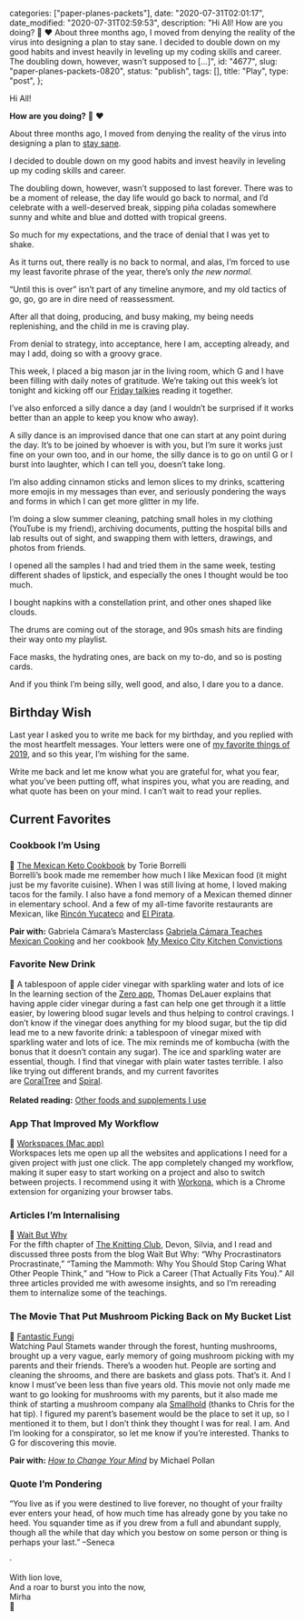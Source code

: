 
  categories: ["paper-planes-packets"],
  date: "2020-07-31T02:01:17",
  date_modified: "2020-07-31T02:59:53",
  description:
    "Hi All! How are you doing? 🌈 ❤️ About three months ago, I moved from denying the reality of the virus into designing a plan to stay sane. I decided to double down on my good habits and invest heavily in leveling up my coding skills and career. The doubling down, however, wasn’t supposed to […]",
  id: "4677",
  slug: "paper-planes-packets-0820",
  status: "publish",
  tags: [],
  title: "Play",
  type: "post",
};


Hi All!

**How are you doing?** 🌈 ❤️

About three months ago, I moved from denying the reality of the virus into designing a plan to [stay sane](/letters/paper-planes-packets-0520/).

I decided to double down on my good habits and invest heavily in leveling up my coding skills and career.

The doubling down, however, wasn’t supposed to last forever. There was to be a moment of release, the day life would go back to normal, and I’d celebrate with a well-deserved break, sipping piña coladas somewhere sunny and white and blue and dotted with tropical greens.

So much for my expectations, and the trace of denial that I was yet to shake.

As it turns out, there really is no back to normal, and alas, I’m forced to use my least favorite phrase of the year, there’s only _the new normal_.

“Until this is over” isn’t part of any timeline anymore, and my old tactics of go, go, go are in dire need of reassessment.

After all that doing, producing, and busy making, my being needs replenishing, and the child in me is craving play.

From denial to strategy, into acceptance, here I am, accepting already, and may I add, doing so with a groovy grace.

This week, I placed a big mason jar in the living room, which G and I have been filling with daily notes of gratitude. We’re taking out this week’s lot tonight and kicking off our [Friday talkies](/posts/favorite-things-2019/#talkies) reading it together.

I’ve also enforced a silly dance a day (and I wouldn’t be surprised if it works better than an apple to keep you know who away).

A silly dance is an improvised dance that one can start at any point during the day. It’s to be joined by whoever is with you, but I’m sure it works just fine on your own too, and in our home, the silly dance is to go on until G or I burst into laughter, which I can tell you, doesn’t take long.

I’m also adding cinnamon sticks and lemon slices to my drinks, scattering more emojis in my messages than ever, and seriously pondering the ways and forms in which I can get more glitter in my life.

I’m doing a slow summer cleaning, patching small holes in my clothing (YouTube is my friend), archiving documents, putting the hospital bills and lab results out of sight, and swapping them with letters, drawings, and photos from friends.

I opened all the samples I had and tried them in the same week, testing different shades of lipstick, and especially the ones I thought would be too much.

I bought napkins with a constellation print, and other ones shaped like clouds.

The drums are coming out of the storage, and 90s smash hits are finding their way onto my playlist.

Face masks, the hydrating ones, are back on my to-do, and so is posting cards.

And if you think I’m being silly, well good, and also, I dare you to a dance.

## Birthday Wish

Last year I asked you to write me back for my birthday, and you replied with the most heartfelt messages. Your letters were one of [my favorite things of 2019](/posts/favorite-things-2019/#birthday-letters), and so this year, I’m wishing for the same.

Write me back and let me know what you are grateful for, what you fear, what you’ve been putting off, what inspires you, what you are reading, and what quote has been on your mind. I can’t wait to read your replies.

## Current Favorites

### Cookbook I’m Using

🌮 [The Mexican Keto Cookbook](https://www.amazon.com/dp/1984857088) by Torie Borrelli\
Borrelli’s book made me remember how much I like Mexican food (it might just be my favorite cuisine). When I was still living at home, I loved making tacos for the family. I also have a fond memory of a Mexican themed dinner in elementary school. And a few of my all-time favorite restaurants are Mexican, like [Rincón Yucateco](https://www.thegirlwiththeblueprint.com/placemarks/rincon-yucateco/) and [El Pirata](https://www.thegirlwiththeblueprint.com/placemarks/pescaderia-y-cockteleria-el-pirata/).

**Pair with:** Gabriela Cámara’s Masterclass [Gabriela Cámara Teaches Mexican Cooking](https://www.masterclass.com/classes/gabriela-camara-teaches-mexican-cooking) and her cookbook [My Mexico City Kitchen Convictions](https://www.amazon.com/My-Mexico-City-Kitchen-Convictions-ebook/dp/B07DZK7G6L/)

### Favorite New Drink

🍎 A tablespoon of apple cider vinegar with sparkling water and lots of ice\
In the learning section of the [Zero app](https://apps.apple.com/us/app/zero-fasting-tracker/id1168348542), Thomas DeLauer explains that having apple cider vinegar during a fast can help one get through it a little easier, by lowering blood sugar levels and thus helping to control cravings. I don’t know if the vinegar does anything for my blood sugar, but the tip did lead me to a new favorite drink: a tablespoon of vinegar mixed with sparkling water and lots of ice. The mix reminds me of kombucha (with the bonus that it doesn’t contain any sugar). The ice and sparkling water are essential, though. I find that vinegar with plain water tastes terrible. I also like trying out different brands, and my current favorites are [CoralTree](https://coraltreeorganics.com/nz/) and [Spiral](https://spiralfoods.com.au/product/organic-apple-cider-vinegar/).\
\
**Related reading:** [Other foods and supplements I use](/posts/fasting-keto/#products)

### App That Improved My Workflow

🔧 [Workspaces (Mac app)](https://www.apptorium.com/workspaces)\
Workspaces lets me open up all the websites and applications I need for a given project with just one click. The app completely changed my workflow, making it super easy to start working on a project and also to switch between projects. I recommend using it with [Workona](https://workona.com/), which is a Chrome extension for organizing your browser tabs.

### Articles I’m Internalising

💭 [Wait But Why](/posts/the-knitting-club/#wait-but-why)\
For the fifth chapter of [The Knitting Club](/posts/the-knitting-club/), Devon, Silvia, and I read and discussed three posts from the blog Wait But Why: “Why Procrastinators Procrastinate,” “Taming the Mammoth: Why You Should Stop Caring What Other People Think,” and “How to Pick a Career (That Actually Fits You).” All three articles provided me with awesome insights, and so I’m rereading them to internalize some of the teachings.

### The Movie That Put Mushroom Picking Back on My Bucket List

🍄 [Fantastic Fungi](https://fantasticfungi.com/)\
Watching Paul Stamets wander through the forest, hunting mushrooms, brought up a very vague, early memory of going mushroom picking with my parents and their friends. There’s a wooden hut. People are sorting and cleaning the shrooms, and there are baskets and glass pots. That’s it. And I know I must’ve been less than five years old. This movie not only made me want to go looking for mushrooms with my parents, but it also made me think of starting a mushroom company ala [Smallhold](https://smallhold.myshopify.com/) (thanks to Chris for the hat tip). I figured my parent’s basement would be the place to set it up, so I mentioned it to them, but I don’t think they thought I was for real. I am. And I’m looking for a conspirator, so let me know if you’re interested. Thanks to G for discovering this movie.

**Pair with:** [_How to Change Your Mind_](https://www.amazon.com/dp/1594204225) by Michael Pollan

### Quote I’m Pondering

“You live as if you were destined to live forever, no thought of your frailty ever enters your head, of how much time has already gone by you take no heed. You squander time as if you drew from a full and abundant supply, though all the while that day which you bestow on some person or thing is perhaps your last.” –Seneca

·

With lion love,\
And a roar to burst you into the now,\
Mirha\
🦁
